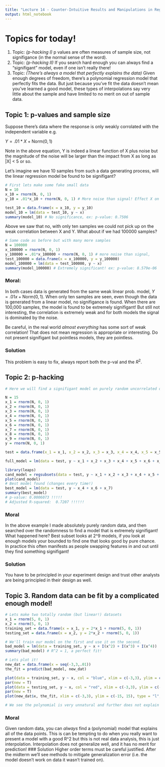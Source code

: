 ```yaml
---
title: "Lecture 14 - Counter-Intuitive Results and Manipulations in Regression Models"
output: html_notebook
---
```


# Topics for today!
1. Topic: *(p-hacking I)* p values are often measures of sample size, not signifigance (in the normal sense of the word).
2. Topic: *(p-hacking II)* If you search hard enough you can always find a "signifigant" model, even if one isn't really there!
3. Topic: *(There's always a model that perfectly explains the data)* Given enough degrees of freedom, there's a polynomial regression model that perfectly fits the data. But just because you've fit the data doesn't mean you've learned a good model, these types of interpolations say very little about the sample and have limited to no merit on out of sample data.

## Topic 1: p-values and sample size
Suppose there's data where the response is only weakly corrolated with the independent variable e.g.

$Y = .01*X + \text{Norm}(0,1)$

Note in the above equation, Y is indeed a linear function of X plus noise but the magnitude of the noise will be larger than the impact from X as long as |X| < 5 or so.

Let's imagine we have 10 samples from such a data generating process, will the linear regression model be found to be signifigant?
```r
# First lets make some fake small data
N = 10
x_10 = rnorm(N, 0, 1)
y_10 = .01*x_10 + rnorm(N, 0, 1) # More noise than signal! Effect X on average is 10 times smaller than the noise

test_10 = data.frame(x = x_10, y = y_10)
model_10 = lm(data = test_10, y ~ x)
summary(model_10) # No significance, ex: p-value: 0.7506
```

Above we saw that no, with only ten samples we could not pick up on the weak correlation between X and Y. What about if we had 100000 samples?
```r
# Same code as before but with many more samples
N = 100000
x_100000 = rnorm(N, 0, 1)
y_100000 = .01*x_100000 + rnorm(N, 0, 1) # more noise than signal, 
test_100000 = data.frame(x = x_100000, y = y_100000)
model_100000 = lm(data = test_100000, y ~ x)
summary(model_100000) # Extremely significant! ex: p-value: 8.579e-06
```

### Moral:
In both cases data is generated from the same weak linear prob. model, $Y = .01x + \text{Norm}(0,1)$. When only ten samples are seen, even though the data is generated from a linear model, no signifigance is found. When there are 100,000 samples, the model is found to be extremely signifigant! But still not interesting, the correlation is extremely weak and for both models the signal is dominated by the noise.

Be careful, in the real world *almost everything* has some sort of weak correlation! That does not mean regression is appropriate or interesting. Do not present signifigant but pointless models, they are pointless.

### Solution
This problem is easy to fix, always report both the p-val and the $R^2$.


## Topic 2: p-hacking
```r
# Here we will find a signifigant model on purely random uncorrelated data by checking many many models.

N = 15
x_1 = rnorm(N, 0, 1)
x_2 = rnorm(N, 0, 1)
x_3 = rnorm(N, 0, 1)
x_4 = rnorm(N, 0, 1)
x_5 = rnorm(N, 0, 1)
x_6 = rnorm(N, 0, 1)
x_7 = rnorm(N, 0, 1)
x_8 = rnorm(N, 0, 1)
x_9 = rnorm(N, 0, 1)
y = rnorm(N, 0, 1)

test = data.frame(x_1 = x_1, x_2 = x_2, x_3 = x_3, x_4 = x_4, x_5 = x_5, x_6 = x_6, x_7 = x_7, x_8 = x_8, x_9 = x_9, y = y)

full_model = lm(data = test, y ~ x_1 + x_2 + x_3 + x_4 + x_5 + x_6 + x_7 + x_8 + x_9) # terrible

library(leaps)
cand_model = regsubsets(data = test, y ~ x_1 + x_2 + x_3 + x_4 + x_5 + x_6 + x_7 + x_8 + x_9)
plot(cand_model)
# Best model found (changes every time!)
best_model = lm(data = test, y ~ x_4 + x_6 + x_7)
summary(best_model)
# p-value: 0.0006073 !!!!!
# Adjusted R-squared:  0.7207 !!!!!!
```

### Moral
In the above example I made absolutely purely random data, and then searched over the randomness to find a model that is extremely signifigant! What happened here? Best subset looks at 2^9 models, if you look at enough models your bounded to find one that looks good by pure chance. In practice this often manifests as people swapping features in and out until they find something signifigant!

### Solution
You have to be principled in your experiment design and trust other analysts are being principled in their design as well.

## Topic 3. Random data can be fit by a complicated enough model!
```r
# Lets make two totally random (but linear!) datasets
x_1 = rnorm(5, 0, 1)
x_2 = rnorm(5, 0, 1)
training_set = data.frame(x = x_1, y = 2*x_1 + rnorm(5, 0, 1))
testing_set = data.frame(x = x_2, y = 2*x_2 + rnorm(5, 0, 1))

# We'll train our model on the first and use it on the second.
bad_model = lm(data = training_set, y ~ x + I(x^2) + I(x^3) + I(x^4))
summary(bad_model) # R^2 = 1, a perfect fit!

# Lets plot it!
new_dat = data.frame(x = seq(-3,3,.01))
the_fit = predict(bad_model, new_dat)

plot(data = training_set, y ~ x, col = "blue", xlim = c(-3,3), ylim = c(-15, 15), xlab = "", ylab = "")
par(new = T)
plot(data = testing_set, y ~ x, col = "red", xlim = c(-3,3), ylim = c(-15, 15), xlab = "", ylab = "")
par(new = T)
plot(new_dat$x, the_fit, xlim = c(-3,3), ylim = c(-15, 15), type = "l", xlab = "", ylab = "")

# We see the polynomial is very unnatural and further does not explain the test data well at all!
```

### Moral
Given random data, you can *always* find a (polynomial) model that explains all of the data points. This is can be tempting to do when you really want to present a model with a good R^2 but this is not real data analysis, this is just interpolation. Interpolation does not generalize well, and it has no merit for prediction!
### Solution
Higher order terms must be careful justified. After the midterm we'll see methods to mitigate generalization error (i.e. the model doesn't work on data it wasn't trained on).
